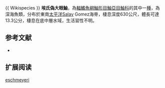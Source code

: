 {{Speciesbox
| name = 埃氏偽大眼鮋
| image = 
| image_width = 250px
| status = NE
| status_system = IUCN3.1
| genus = Phenacoscorpius
| species = eschmeyeri
| authority = Parin & Mandrytsa, 1992 
| synonyms = 
}}{{ Wikispecies }}
'''埃氏偽大眼鮋'''，為[[輻鰭魚綱|輻鰭魚綱]][[鮋形目|鮋形目]][[鮋亞目|鮋亞目]][[鮋科|鮋科]]的其中一[[種|種]]，為深海魚類，分布於東南[[太平洋|太平洋]]Salay Gomez海脊，棲息深度630公尺，體長可達13.3公分，棲息在底中層水域，生活習性不明。
==参考文献==
*{{FishBase_species|genus=Phenacoscorpius|species=eschmeyeri|year=2014|month=6}}

== 扩展阅读 ==
{{refbegin}}
{{wikispecies-inline|Phenacoscorpius eschmeyeri|埃氏偽大眼鮋}}
{{refend}}
{{Taxonbar|from=Q2370691}}

[[Category:偽大眼鮋屬|eschmeyeri]]


{{鮋形目小作品}}